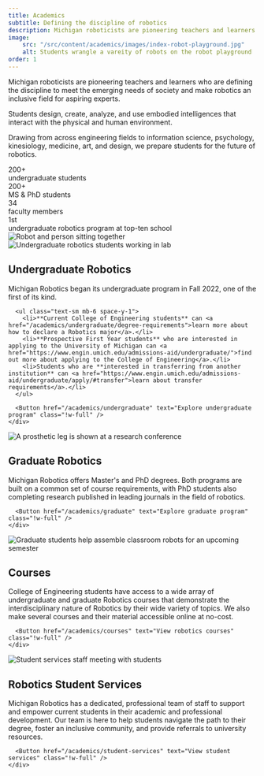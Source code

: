 ```yaml
---
title: Academics
subtitle: Defining the discipline of robotics
description: Michigan roboticists are pioneering teachers and learners who are defining the discipline to meet the emerging needs of society and make robotics an inclusive field for aspiring experts. 
image:
    src: "/src/content/academics/images/index-robot-playground.jpg"
    alt: Students wrangle a vareity of robots on the robot playground
order: 1
---
```


<div class="mb-12">
    <p class="text-xl max-w-3xl leading-relaxed">Michigan roboticists are pioneering teachers and learners who are defining the discipline to meet the emerging needs of society and make robotics an inclusive field for aspiring experts.</p>
  
  
  <div class="grid md:grid-cols-2 gap-12">
    <div>
      <p class="text-lg leading-relaxed">Students design, create, analyze, and use embodied intelligences that interact with the physical and human environment.</p>
      <p class="text-lg leading-relaxed">Drawing from across engineering fields to information science, psychology, kinesiology, medicine, art, and design, we prepare students for the future of robotics.</p>
    </div>
    <div class="relative">
      <div class="surface-secondary p-8 rounded-lg">
        <div class="grid grid-cols-2 gap-6 text-center">
          <div>
            <div class="text-3xl font-bold mb-2 text-maize">200+</div>
            <div class="text-sm">undergraduate students</div>
          </div>
          <div>
            <div class="text-3xl font-bold text-maize mb-2">200+</div>
            <div class="text-sm">MS & PhD students</div>
          </div>
          <div>
            <div class="text-3xl font-bold text-maize mb-2">34</div>
            <div class="text-sm">faculty members</div>
          </div>
          <div>
            <div class="text-3xl font-bold text-maize mb-2">1st</div>
            <div class="text-sm">undergraduate robotics program at top-ten school</div>
          </div>
        </div>
      </div>
      <img 
        src="/illustrations/sittim.png" 
        alt="Robot and person sitting together"
        class="absolute -top-23 right-4 w-32 h-auto z-10 pointer-events-none"
      />
    </div>
  </div>
</div>
<div class="grid grid-cols-1 md:grid-cols-2 gap-8 mb-8">
  <div class="group card-base surface surface-border">
    <div class="relative">
      <Image 
        src={undergrad} 
        alt="Undergraduate robotics students working in lab"
        class="w-full h-60 object-cover image-hover rounded-t-sm not-prose"
      />
    </div>
    <div class="pt-0 p-6">
      <h2 class="text-xl font-bold mb-4">Undergraduate Robotics</h2>
      <p class="mb-4">Michigan Robotics began its undergraduate program in Fall 2022, one of the first of its kind.</p>
      
      <ul class="text-sm mb-6 space-y-1">
        <li>**Current College of Engineering students** can <a href="/academics/undergraduate/degree-requirements">learn more about how to declare a Robotics major</a>.</li>
        <li>**Prospective First Year students** who are interested in applying to the University of Michigan can <a href="https://www.engin.umich.edu/admissions-aid/undergraduate/">find out more about applying to the College of Engineering</a>.</li>
        <li>Students who are **interested in transferring from another institution** can <a href="https://www.engin.umich.edu/admissions-aid/undergraduate/apply/#transfer">learn about transfer requirements</a>.</li>
      </ul>

      <Button href="/academics/undergraduate" text="Explore undergraduate program" class="!w-full" />
    </div>
  </div>

  <div class="group card-base surface surface-border">
    <div class="relative">
      <Image 
        src={grad}
        alt="A prosthetic leg is shown at a research conference"
        class="w-full h-60 object-cover image-hover rounded-t-sm not-prose"
      />
    </div>
    <div class="pt-0 p-6">
      <h2 class="text-xl font-bold mb-4">Graduate Robotics</h2>
      <p class="mb-6">Michigan Robotics offers Master's and PhD degrees. Both programs are built on a common set of course requirements, with PhD students also completing research published in leading journals in the field of robotics.</p>

      <Button href="/academics/graduate" text="Explore graduate program" class="!w-full" />
    </div>
  </div>

  <div class="group card-base surface surface-border">
    <div class="relative">
      <Image 
        src={courses}
        alt="Graduate students help assemble classroom robots for an upcoming semester"
        class="w-full h-60 object-cover image-hover rounded-t-sm not-prose"
      />
    </div>
    <div class="pt-0 p-6">
      <h2 class="text-xl font-bold mb-4">Courses</h2>
      <p class="mb-6">College of Engineering students have access to a wide array of undergraduate and graduate Robotics courses that demonstrate the interdisciplinary nature of Robotics by their wide variety of topics. We also make several courses and their material accessible online at no-cost.</p>
      
      <Button href="/academics/courses" text="View robotics courses" class="!w-full" />
    </div>
  </div>

  <div class="group card-base surface surface-border">
    <div class="relative">
      <Image 
        src={studentServices} 
        alt="Student services staff meeting with students"
        class="w-full h-60 object-cover object-[0_33%] image-hover rounded-t-sm not-prose"
      />
    </div>
    <div class="pt-0 p-6">
      <h2 class="text-xl font-bold mb-4">Robotics Student Services</h2>
      <p class="mb-6">Michigan Robotics has a dedicated, professional team of staff to support and empower current students in their academic and professional development. Our team is here to help students navigate the path to their degree, foster an inclusive community, and provide referrals to university resources.</p>

      <Button href="/academics/student-services" text="View student services" class="!w-full" />
    </div>
  </div>
</div>
